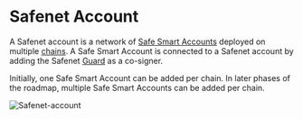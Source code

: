 # Safenet Account

A Safenet account is a network of [Safe Smart Accounts](../home/what-is-safe.mdx) deployed on multiple [chains](./chains.mdx).
A Safe Smart Account is connected to a Safenet account by adding the Safenet [Guard](./protocol/guard.mdx) as a co-signer.

Initially, one Safe Smart Account can be added per chain. In later phases of the roadmap, multiple Safe Smart Accounts can be added per chain.

![Safenet-account](../../assets/safenet-account.png)